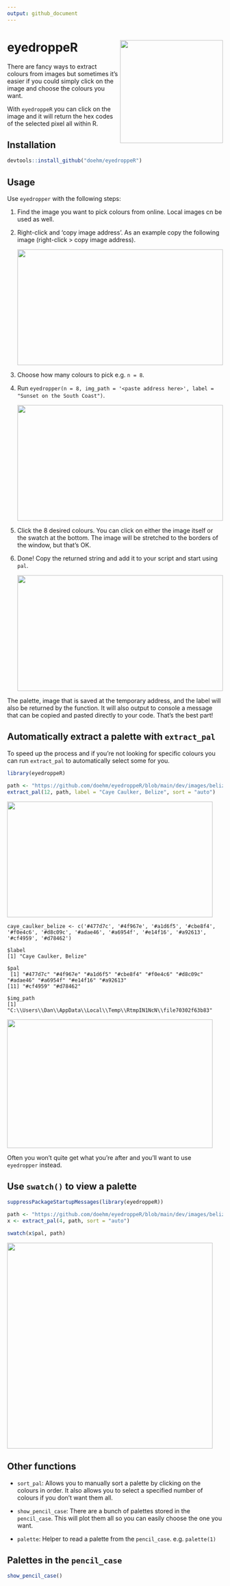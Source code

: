 ```yaml
---
output: github_document
---
```


# eyedroppeR <img src='dev/images/hex-amatic.png' align="right" height="240" />

There are fancy ways to extract colours from images but sometimes it's easier if you could simply click on the image and choose the colours you want.

With `eyedroppeR` you can click on the image and it will return the hex codes of the selected pixel all within R.

## Installation

```r
devtools::install_github("doehm/eyedroppeR")
```

## Usage

Use `eyedropper` with the following steps:

1. Find the image you want to pick colours from online. Local images cn be used as well.
2. Right-click and 'copy image address'. As an example copy the following image (right-click > copy image address).
    
    <img src='dev/images/sunset-south-coast.jpg' height = 270 width = 480/>

3. Choose how many colours to pick e.g. `n = 8`.
4. Run `eyedropper(n = 8, img_path = '<paste address here>', label = "Sunset on the South Coast")`. 

    <img src='dev/images/sunset-sampler.png' height = 270 width = 480/>

5. Click the 8 desired colours. You can click on either the image itself or the swatch at the bottom. The image will be stretched to the borders of the window, but that's OK.
6. Done! Copy the returned string and add it to your script and start using `pal`.

    <img src='dev/images/sunset-south-coast-output.png' height = 270 width = 480.png/>

The palette, image that is saved at the temporary address, and the label will also be returned by the function. It will also output to console a message that can be copied and pasted directly to your code. That's the best part!


## Automatically extract a palette with `extract_pal`

To speed up the process and if you're not looking for specific colours you can run `extract_pal` to automatically select some for you.

```r

library(eyedroppeR)

path <- "https://github.com/doehm/eyedroppeR/blob/main/dev/images/belize.jpg?raw=true"
extract_pal(12, path, label = "Caye Caulker, Belize", sort = "auto")

```

<img src='dev/images/belize.jpg' height = 270 width = 480/>

```
caye_caulker_belize <- c('#477d7c', '#4f967e', '#a1d6f5', '#cbe8f4', '#f0e4c6', '#d8c09c', '#adae46', '#a6954f', '#e14f16', '#a92613', '#cf4959', '#d78462')

$label
[1] "Caye Caulker, Belize"

$pal
 [1] "#477d7c" "#4f967e" "#a1d6f5" "#cbe8f4" "#f0e4c6" "#d8c09c" "#adae46" "#a6954f" "#e14f16" "#a92613"
[11] "#cf4959" "#d78462"

$img_path
[1] "C:\\Users\\Dan\\AppData\\Local\\Temp\\RtmpIN1NcN\\file70302f63b83"
```
<img src='dev/images/belize-output-12.png' height = 300 width = 480/>

Often you won't quite get what you're after and you'll want to use `eyedropper` instead.

## Use `swatch()` to view a palette

```r
suppressPackageStartupMessages(library(eyedroppeR))
```


```r
path <- "https://github.com/doehm/eyedroppeR/blob/main/dev/images/belize.jpg?raw=true"
x <- extract_pal(4, path, sort = "auto")

swatch(x$pal, path)
```

<img src='dev/images/belize-swatch.jpg' width = 480/>

## Other functions

* `sort_pal`: Allows you to manually sort a palette by clicking on the colours in order. It also allows you to select a specified number of colours if you don't want them all.

* `show_pencil_case`: There are a bunch of palettes stored in the `pencil_case`. This will plot them all so you can easily choose the one you want.

* `palette`: Helper to read a palette from the `pencil_case`. e.g. `palette(1)`

## Palettes in the `pencil_case`

```r
show_pencil_case()
```


